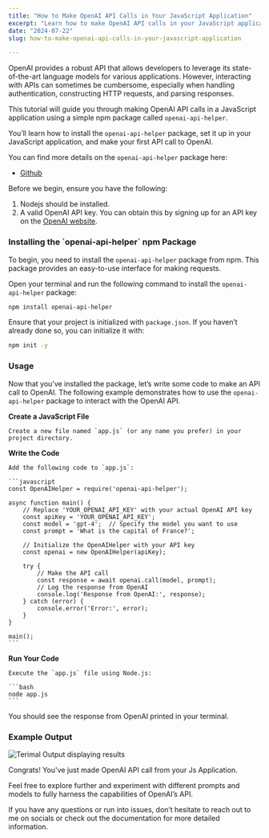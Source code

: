 ```yaml
---
title: "How to Make OpenAI API Calls in Your JavaScript Application"
excerpt: "Learn how to make OpenAI API calls in your JavaScript application using the `openai-api-helper` npm package in this step-by-step guide."
date: "2024-07-22"
slug: how-to-make-openai-api-calls-in-your-javascript-application

---
```


OpenAI provides a robust API that allows developers to leverage its state-of-the-art language models for various applications. However, interacting with APIs can sometimes be cumbersome, especially when handling authentication, constructing HTTP requests, and parsing responses.

This tutorial will guide you through making OpenAI API calls in a JavaScript application using a simple npm package called `openai-api-helper`.

You’ll learn how to install the `openai-api-helper` package, set it up in your JavaScript application, and make your first API call to OpenAI.

You can find more details on the `openai-api-helper` package here:

* <u>[Github](https://github.com/Buddhsen-tripathi/openai-api-helper)</u>
    
Before we begin, ensure you have the following:

1. Nodejs should be installed.   
2. A valid OpenAI API key. You can obtain this by signing up for an API key on the [OpenAI website](https://beta.openai.com/signup/).
    

<h3 class="text-2xl font-semibold text-primary my-4">Installing the `openai-api-helper` npm Package </h3>

To begin, you need to install the `openai-api-helper` package from npm. This package provides an easy-to-use interface for making requests.

Open your terminal and run the following command to install the `openai-api-helper` package:

```bash
npm install openai-api-helper
```

Ensure that your project is initialized with `package.json`. If you haven’t already done so, you can initialize it with:

```bash
npm init -y
```

<h3 class="text-2xl font-semibold text-primary my-4">Usage </h3>

Now that you’ve installed the package, let’s write some code to make an API call to OpenAI. The following example demonstrates how to use the `openai-api-helper` package to interact with the OpenAI API.

**Create a JavaScript File**
    
    Create a new file named `app.js` (or any name you prefer) in your project directory.
    
**Write the Code**
    
    Add the following code to `app.js`:
    
    ```javascript
    const OpenAIHelper = require('openai-api-helper');
    
    async function main() {
        // Replace 'YOUR_OPENAI_API_KEY' with your actual OpenAI API key
        const apiKey = 'YOUR_OPENAI_API_KEY';
        const model = 'gpt-4';  // Specify the model you want to use
        const prompt = 'What is the capital of France?';
    
        // Initialize the OpenAIHelper with your API key
        const openai = new OpenAIHelper(apiKey);
    
        try {
            // Make the API call
            const response = await openai.call(model, prompt);
            // Log the response from OpenAI
            console.log('Response from OpenAI:', response);
        } catch (error) {
            console.error('Error:', error);
        }
    }
    
    main();
    ```

**Run Your Code**
    
    Execute the `app.js` file using Node.js:
    
    ```bash
    node app.js
    ```
    

You should see the response from OpenAI printed in your terminal.

<h3 class="text-2xl font-semibold text-primary my-4">Example Output </h3>

![Terimal Output displaying results](/blog-images/rungpt.webp)

Congrats! You've just made OpenAI API call from your Js Application.

Feel free to explore further and experiment with different prompts and models to fully harness the capabilities of OpenAI’s API.

If you have any questions or run into issues, don’t hesitate to reach out to me on socials or check out the documentation for more detailed information.